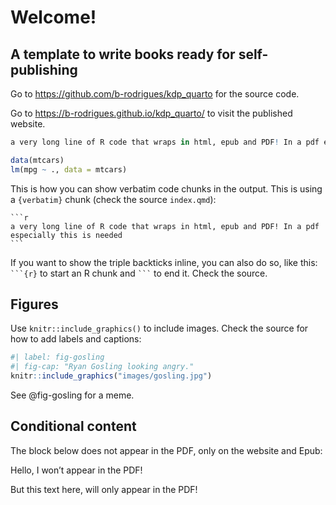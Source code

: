 # Welcome! {.unnumbered}
## A template to write books ready for self-publishing

Go to [https://github.com/b-rodrigues/kdp_quarto](https://github.com/b-rodrigues/kdp_quarto) for the source code.

Go to [https://b-rodrigues.github.io/kdp_quarto/](https://b-rodrigues.github.io/kdp_quarto/) to visit the published website.

```r
a very long line of R code that wraps in html, epub and PDF! In a pdf especially this is needed
```

```r

data(mtcars)
lm(mpg ~ ., data = mtcars)

```

This is how you can show verbatim code chunks in the output. This is using
a `{verbatim}` chunk (check the source `index.qmd`):

````verbatim
```r
a very long line of R code that wraps in html, epub and PDF! In a pdf especially this is needed
```
````

If you want to show the triple backticks inline, you can also do so, like this:
```` ```{r} ```` to start an R chunk and ```` ``` ```` to end it. Check the source.

## Figures

Use `knitr::include_graphics()` to include images. Check the source for how to add
labels and captions:

```r
#| label: fig-gosling
#| fig-cap: "Ryan Gosling looking angry."
knitr::include_graphics("images/gosling.jpg")
```

See @fig-gosling for a meme.

## Conditional content

The block below does not appear in the PDF, only on the website and Epub:

::: {.content-hidden when-format="pdf"}
Hello, I won't appear in the PDF!
:::

::: {.content-visible when-format="pdf"}
But this text here, will only appear in the PDF!
:::
